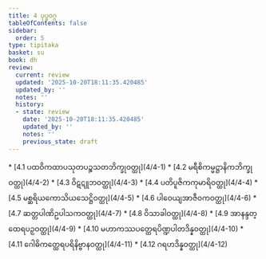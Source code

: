 ```yaml
---
title: 4 ပုပ္ဖဝဂ္ဂ
tableOfContents: false
sidebar:
  order: 5
type: tipitaka
basket: su
book: dh
review:
  current: review
  updated: '2025-10-20T18:11:35.420485'
  updated_by: ''
  notes: ''
  history:
  - state: review
    date: '2025-10-20T18:11:35.420485'
    updated_by: ''
    notes: ''
    previous_state: draft
---
```



<DynamicBreadcrumb />


<ReviewStatus review={frontmatter.review} showDetails={true} />

<HypothesisAnnotation frontmatter={frontmatter} />



<TableOfContents book="dh" section="4">
* [4.1 ပထဝိကထာပသုတပဉ္စသတဘိက္ခုဝတ္ထု](4/4-1)
* [4.2 မရီစိကမ္မဋ္ဌာနိကဘိက္ခုဝတ္ထု](4/4-2)
* [4.3 ဝိဋဋူဘဝတ္ထု](4/4-3)
* [4.4 ပတိပူဇိကကုမာရိဝတ္ထု](4/4-4)
* [4.5 မစ္ဆရိယကောသိယသေဋ္ဌိဝတ္ထု](4/4-5)
* [4.6 ပါဝေယျအာဇီဝကဝတ္ထု](4/4-6)
* [4.7 ဆတ္တပါဏိဥပါသကဝတ္ထု](4/4-7)
* [4.8 ဝိသာခါဝတ္ထု](4/4-8)
* [4.9 အာနန္ဒတ္ထေရပဉှဝတ္ထု](4/4-9)
* [4.10 မဟာကဿပတ္ထေရပိဏ္ဍပါတဒိန္နဝတ္ထု](4/4-10)
* [4.11 ဂေါဓိကတ္ထေရပရိနိဗ္ဗာနဝတ္ထု](4/4-11)
* [4.12 ဂရဟဒိန္နဝတ္ထု](4/4-12)
</TableOfContents>